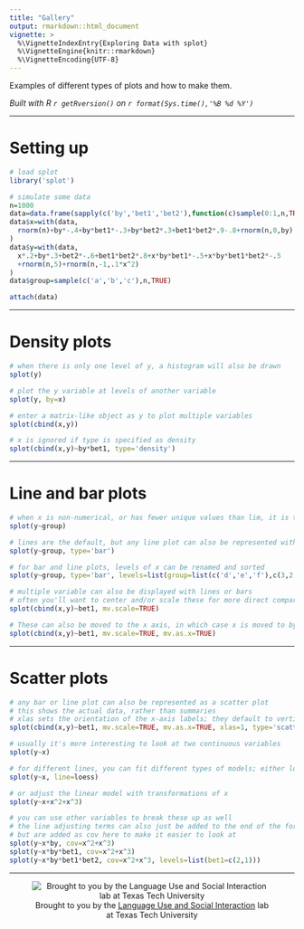 ```yaml
---
title: "Gallery"
output: rmarkdown::html_document
vignette: >
  %\VignetteIndexEntry{Exploring Data with splot}
  %\VignetteEngine{knitr::rmarkdown}
  %\VignetteEncoding{UTF-8}
---
```


Examples of different types of plots and how to make them.

*Built with R 
`r getRversion()`
on 
`r format(Sys.time(),'%B %d %Y')`*

***
# Setting up
```r
# load splot
library('splot')

# simulate some data
n=1000
data=data.frame(sapply(c('by','bet1','bet2'),function(c)sample(0:1,n,TRUE)))
data$x=with(data,
  rnorm(n)+by*-.4+by*bet1*-.3+by*bet2*.3+bet1*bet2*.9-.8+rnorm(n,0,by)
)
data$y=with(data,
  x*.2+by*.3+bet2*-.6+bet1*bet2*.8+x*by*bet1*-.5+x*by*bet1*bet2*-.5
  +rnorm(n,5)+rnorm(n,-1,.1*x^2)
)
data$group=sample(c('a','b','c'),n,TRUE)

attach(data)
```

***
# Density plots

```r
# when there is only one level of y, a histogram will also be drawn
splot(y)

# plot the y variable at levels of another variable
splot(y, by=x)

# enter a matrix-like object as y to plot multiple variables
splot(cbind(x,y))

# x is ignored if type is specified as density
splot(cbind(x,y)~by*bet1, type='density')
```

***
# Line and bar plots

```r
# when x is non-numerical, or has fewer unique values than lim, it is treated as categorical
splot(y~group)

# lines are the default, but any line plot can also be represented with bars
splot(y~group, type='bar')

# for bar and line plots, levels of x can be renamed and sorted
splot(y~group, type='bar', levels=list(group=list(c('d','e','f'),c(3,2,1))))

# multiple variable can also be displayed with lines or bars
# often you'll want to center and/or scale these for more direct comparison
splot(cbind(x,y)~bet1, mv.scale=TRUE)

# These can also be moved to the x axis, in which case x is moved to by
splot(cbind(x,y)~bet1, mv.scale=TRUE, mv.as.x=TRUE)

```

***
# Scatter plots

```r
# any bar or line plot can also be represented as a scatter plot
# this shows the actual data, rather than summaries
# xlas sets the orientation of the x-axis labels; they default to vertical at the moment
splot(cbind(x,y)~bet1, mv.scale=TRUE, mv.as.x=TRUE, xlas=1, type='scatter')

# usually it's more interesting to look at two continuous variables
splot(y~x)

# for different lines, you can fit different types of models; either loess or spline
splot(y~x, line=loess)

# or adjust the linear model with transformations of x
splot(y~x+x^2+x^3)

# you can use other variables to break these up as well
# the line adjusting terms can also just be added to the end of the formula,
# but are added as cov here to make it easier to look at
splot(y~x*by, cov=x^2+x^3)
splot(y~x*by*bet1, cov=x^2+x^3)
splot(y~x*by*bet1*bet2, cov=x^2+x^3, levels=list(bet1=c(2,1)))
```

***
<div style='text-align:center'>
![Brought to you by the <a href="https://www.depts.ttu.edu/psy/lusi/resources.php" target="_blank">Language Use and Social Interaction</a> lab at Texas Tech University](https://www.depts.ttu.edu/psy/lusi/files/lusi.jpg)
</div>
